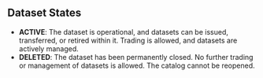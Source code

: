 


## Dataset States

 - **ACTIVE**: The dataset is operational, and datasets can be issued, transferred, or retired within it. Trading is allowed, and datasets are actively managed.
 - **DELETED**: The dataset has been permanently closed. No further trading or management of datasets is allowed. The catalog cannot be reopened.

